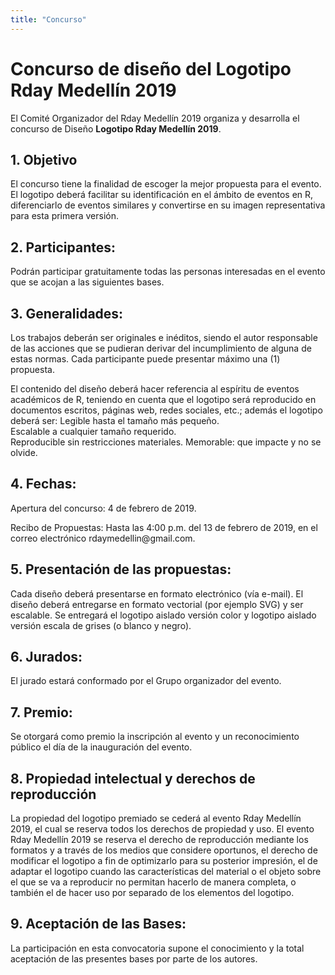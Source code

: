 ```yaml
---
title: "Concurso"
---
```


# Concurso de diseño del Logotipo Rday Medellín 2019

El Comité Organizador del Rday Medellín 2019 organiza y desarrolla el concurso de Diseño __Logotipo Rday Medellín 2019__.

## 1. Objetivo
El concurso tiene la finalidad de escoger la mejor propuesta para el evento. El logotipo deberá facilitar su identificación en el ámbito de eventos en R, diferenciarlo de eventos similares y convertirse en su imagen representativa para esta primera versión. 

## 2. Participantes:
Podrán participar gratuitamente todas las personas interesadas en el evento que se acojan a las siguientes bases.

## 3. Generalidades:
Los trabajos deberán ser originales e inéditos, siendo el autor responsable de las acciones que se pudieran derivar del incumplimiento de alguna de estas normas. Cada participante puede presentar máximo una (1) propuesta.

El contenido del diseño deberá hacer referencia al espíritu de eventos académicos de R, teniendo en cuenta que el logotipo será reproducido en documentos escritos, páginas web, redes sociales, etc.; además el logotipo deberá ser: 
Legible hasta el tamaño más pequeño.  
Escalable a cualquier tamaño requerido.  
Reproducible sin restricciones materiales.
Memorable: que impacte y no se olvide.

## 4. Fechas: 
Apertura del concurso: 4 de febrero de 2019. 

Recibo de Propuestas: Hasta las 4:00 p.m. del 13 de febrero de 2019, en el correo electrónico rdaymedellin@gmail.com.

## 5. Presentación de las propuestas:
Cada diseño deberá presentarse en formato electrónico (vía e-mail). El diseño deberá entregarse en formato vectorial (por ejemplo SVG) y ser escalable. Se entregará el logotipo aislado versión color y logotipo aislado versión escala de grises (o blanco y negro).

## 6. Jurados:
El jurado estará conformado por el Grupo organizador del evento. 

## 7. Premio:
Se otorgará como premio la inscripción al evento y un reconocimiento público el día de la inauguración del evento. 

## 8. Propiedad intelectual y derechos de reproducción
La propiedad del logotipo premiado se cederá al evento Rday Medellín 2019, el cual se reserva todos los derechos de propiedad y uso.
El evento Rday Medellín 2019 se reserva el derecho de reproducción mediante los formatos y a través de los medios que considere oportunos, el derecho de modificar el logotipo a fin de optimizarlo para su posterior impresión, el de adaptar el logotipo cuando las características del material o el objeto sobre el que se va a reproducir no permitan hacerlo de manera completa, o también el de hacer uso por separado de los elementos del logotipo.

## 9. Aceptación de las Bases:
La participación en esta convocatoria supone el conocimiento y la total aceptación de las presentes bases por parte de los autores.

